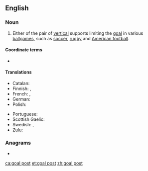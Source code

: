 {{also|goalpost}}
==English==

===Noun===
{{en-noun}}

# {{lb|en|sports}} Either of the pair of [[vertical]] supports limiting the [[goal]] in various [[ballgame|ballgames]], such as [[soccer]], [[rugby]] and [[American football]].

====Coordinate terms====
* {{l|en|crossbar}}

====Translations====
{{trans-top|vertical support limiting a goal}}
* Catalan: {{t+|ca|pal de la porteria|m}}
* Finnish: {{t+|fi|tolppa}}, {{t|fi|maalitolppa}}
* French: {{t|fr|poteau de but|m}}, {{t+|fr|poteau|m}}
* German: {{t|de|Torpfosten|m}}
* Polish: {{t+|pl|słupek|m}}
{{trans-mid}}
* Portuguese: {{t+|pt|trave|f}}
* Scottish Gaelic: {{t|gd|post-bàire|m}}
* Swedish: {{t+|sv|stolpe|c}}, {{t|sv|målstolpe|c}}
* Zulu: {{t|zu|uthi|c11|c10}}
{{trans-bottom}}

===Anagrams===
* {{l|en|go postal}}

[[ca:goal post]]
[[et:goal post]]
[[zh:goal post]]